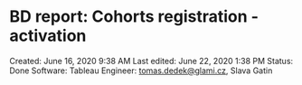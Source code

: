 # BD report: Cohorts registration - activation

Created: June 16, 2020 9:38 AM
Last edited: June 22, 2020 1:38 PM
Status: Done
Software: Tableau
Engineer: tomas.dedek@glami.cz, Slava Gatin